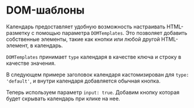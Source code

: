 # DOM-шаблоны

Календарь предоставляет удобную возможность настраивать HTML-разметку с помощью параметра `DOMTemplates`. Это позволяет добавить собственные элементы, такие как кнопки или любой другой HTML-элемент, в календарь.

`DOMTemplates` принимает `type` календаря в качестве ключа и строку в качестве значения.

В следующем примере заголовок календаря кастомизирован для `type: 'default'`, и внутри календаря добавляется обычная кнопка.

<Sandbox example="customization-and-modification-dom-templates" />

Теперь используем параметр `input: true`. Добавим кнопку которая будет скрывать календарь при клике на нее.

<Sandbox example="customization-and-modification-dom-templates-btn-close" input="#calendar-input" />
